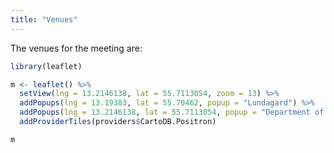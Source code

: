 ```yaml
---
title: "Venues"
---
```


The venues for the meeting are:

```r
library(leaflet)

m <- leaflet() %>%
  setView(lng = 13.2146138, lat = 55.7113054, zoom = 13) %>% 
  addPopups(lng = 13.19383, lat = 55.70462, popup = "Lundagard") %>%
  addPopups(lng = 13.2146138, lat = 55.7113054, popup = "Department of Economic History") %>%
  addProviderTiles(providers$CartoDB.Positron)

m 


```

